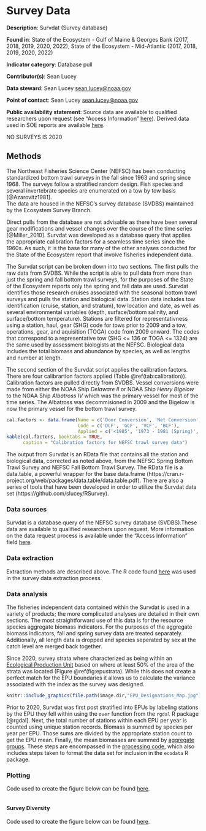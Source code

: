 # Survey Data {#survdat}

**Description**: Survdat (Survey database)

**Found in**: State of the Ecosystem - Gulf of Maine & Georges Bank (2017, 2018, 2019, 2020, 2022), State of the Ecosystem - Mid-Atlantic (2017, 2018, 2019, 2020, 2022)

**Indicator category**: Database pull

**Contributor(s)**: Sean Lucey

**Data steward**: Sean Lucey <sean.lucey@noaa.gov>

**Point of contact**: Sean Lucey <sean.lucey@noaa.gov>

**Public availability statement**: Source data are available to qualified researchers upon request (see "Access Information" [here](https://inport.nmfs.noaa.gov/inport/item/22560)). Derived data used in SOE reports are available [here](https://comet.nefsc.noaa.gov/erddap/tabledap/group_landings_soe_v1.html).

NO SURVEYS IS 2020

## Methods
The Northeast Fisheries Science Center (NEFSC) has been conducting standardized bottom trawl surveys
in the fall since 1963 and spring since 1968.  The surveys follow a stratified random design.  Fish
species and several invertebrate species are enumerated on a tow by tow basis [@Azarovitz1981].  
The data are housed in the NEFSC's survey database (SVDBS) maintained by the Ecosystem Survey Branch.  

Direct pulls from the database are not advisable as there have been several gear modifications and
vessel changes over the course of the time series [@Miller_2010].  Survdat was developed as a database 
query that applies the appropriate calibration factors for a seamless time series since the 1960s.
As such, it is the base for many of the other analyses conducted for the State of the Ecosystem
report that involve fisheries independent data.

The Survdat script can be broken down into two sections.  The first pulls the raw data from SVDBS.
While the script is able to pull data from more than just the spring and fall bottom trawl surveys,
for the purposes of the State of the Ecosystem reports only the spring and fall data are used.
Survdat identifies those research cruises associated with the seasonal bottom trawl surveys and pulls
the station and biological data.  Station data includes tow identification (cruise, station, 
and stratum), tow location and date, as well as several environmental variables (depth, surface/bottom salinity, 
and surface/bottom temperature).  Stations are filtered for representativness using a station, haul, gear
(SHG) code for tows prior to 2009 and a tow, operations, gear, and aquisition (TOGA) code from 2009
onward.  The codes that correspond to a representative tow (SHG <= 136 or TOGA <= 1324) are the same
used by assessment biologists at the NEFSC.  Biological data includes the total biomass and abundance
by species, as well as lengths and number at length.

The second section of the Survdat script applies the calibration factors.  There are four calibrartion
factors applied (Table \@ref(tab:calibration)).  Calibration factors are pulled directly from SVDBS.  Vessel conversions were made from 
either the NOAA Ship *Delaware II* or NOAA Ship *Henry Bigelow* to the NOAA Ship *Albatross IV* which was 
the primary vessel for most of the time series.  The Albatross was decommisioned in 2009 and the Bigelow is 
now the primary vessel for the bottom trawl survey.

```r
cal.factors <- data.frame(Name = c('Door Conversion', 'Net Conversion', 'Vessel Conversion I', 'Vessel Conversion II'),
                          Code = c('DCF', 'GCF', 'VCF', 'BCF'),
                          Applied = c('<1985', '1973 - 1981 (Spring)', 'Delaware II records', 'Henry Bigelow records'))
kable(cal.factors, booktabs = TRUE,
      caption = "Calibration factors for NEFSC trawl survey data")
```

The output from Survdat is an RData file that contains all the station and biological data, corrected
as noted above, from the NEFSC Spring Bottom Trawl Survey and NEFSC Fall Bottom Trawl Survey.  The RData
file is a data.table, a powerful wrapper for the base data.frame (https://cran.r-project.org/web/packages/data.table/data.table.pdf).
There are also a series of tools that have been developed in order to utilize the Survdat data set
(https://github.com/slucey/RSurvey).

### Data sources
Survdat is a database query of the NEFSC survey database (SVDBS).These data are available to qualified researchers upon request. More information on the data request process is available under the "Access Information" field [here](https://inport.nmfs.noaa.gov/inport/item/22560).

### Data extraction 
Extraction methods are described above. The R code found [here](https://github.com/slucey/RSurvey/blob/master/Survdat.r) was used in the survey data extraction process.


### Data analysis
The fisheries independent data contained within the Survdat is used in a variety of
products; the more complicated analyses are detailed in their own sections.  The most straightforward use of this data is for the resource species aggregate biomass 
indicators.  For the purposes of the aggregate biomass indicators, fall and spring 
survey data are treated separately.  Additionally, all length data is dropped and 
species seperated by sex at the catch level are merged back together.

Since 2020, survey strata where characterized as being within an [Ecological Production Unit](#epu) based on where at least 50% of the area of the strata was located (Figure \@ref(fig:epustrata).  While this does not create a perfect match for the EPU boundaries it allows us to calculate the variance associated with the index as the survey was designed. 


```r

knitr::include_graphics(file.path(image.dir,"EPU_Designations_Map.jpg"))

```
  

Prior to 2020, Survdat was first post stratified into EPUs by labeling stations by the EPU they fell within using the `over` function from the `rgdal` R package [@rgdal].  Next, the total number of stations within each EPU per year is counted using unique station records. Biomass is summed by species per year per EPU.  Those sums are divided by the appropriate station count to get the EPU mean.  Finally, the mean biomasses are summed by [aggregate groups](#aggroups). These steps are encompassed in the [processing code](https://github.com/NOAA-EDAB/ecodata/blob/master/data-raw/get_agg_bio.R), which also includes steps taken to format the data set for inclusion in the `ecodata` R package.


### Plotting
Code used to create the figure below can be found [here](https://github.com/NOAA-EDAB/ecodata/blob/master/chunk-scripts/macrofauna.Rmd-agg-bio.R).

```r

```

#### Survey Diversity 
Code used to create the figure below can be found [here](https://github.com/NOAA-EDAB/ecodata/blob/master/chunk-scripts/macrofauna_MAB.Rmd-survey-shannon.R).

```r

```
